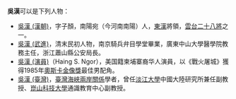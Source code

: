 '''吳漢'''可以是下列人物：
*[[吳漢_(漢朝)|吳漢 (漢朝)]]，字子顏，南陽宛（今河南南陽）人，[[東漢|東漢]]將領，[[雲台二十八將|雲台二十八將]]之一。
*[[吳漢_(武進)|吳漢 (武進)]]，清末民初人物，南京騎兵弁目學堂畢業，廣東中山大學醫學院教務主任，浙江蕭山縣公安局長。
*[[吳漢_(演員)|吳漢 (演員)]]（Haing S. Ngor），美国籍柬埔寨裔华人演員，以《戰火屠城》獲得1985年[[奧斯卡金像獎|奧斯卡金像獎]]最佳男配角。
*[[吳漢_(臺灣)|吳漢 (臺灣)]]，[[臺灣海峽兩岸關係|臺灣海峽兩岸關係]]學者，曾任[[淡江大學|淡江大學]]中國大陸研究所兼任副教授、[[崑山科技大學|崑山科技大學]]通識教育中心副教授。

{{disambig|H汉|Cat=二字吴姓人名消歧义}}